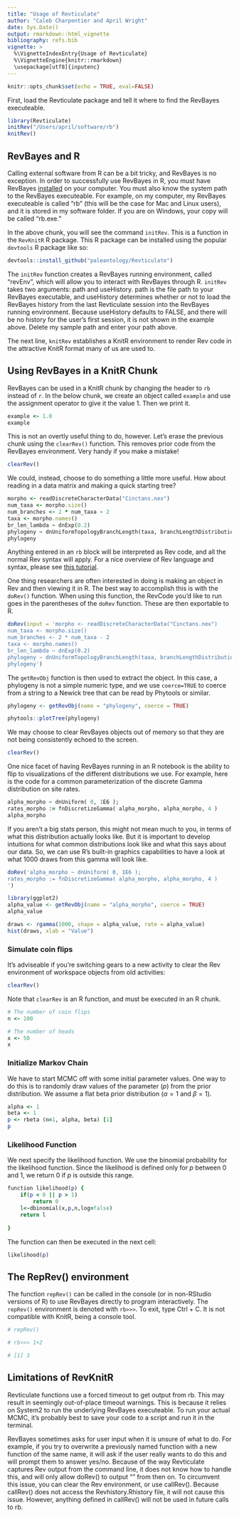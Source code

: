 ```yaml
---
title: "Usage of Revticulate"
author: "Caleb Charpentier and April Wright"
date: Sys.Date()
output: rmarkdown::html_vignette
bibliography: refs.bib
vignette: >
  %\VignetteIndexEntry{Usage of Revticulate}
  %\VignetteEngine{knitr::rmarkdown}
  \usepackage[utf8]{inputenc}
---
```


```r
knitr::opts_chunk$set(echo = TRUE, eval=FALSE)
```

First, load the Revticulate package and tell it where to find the RevBayes executeable.

```r
library(Revticulate)
initRev("/Users/april/software/rb")
knitRev()
```



## RevBayes and R

Calling external software from R can be a bit tricky, and RevBayes is no exception. In order to successfully use RevBayes in R, you must have RevBayes [installed](https://revbayes.github.io/download) on your computer. You must also know the system path to the RevBayes executeable. For example, on my computer, my RevBayes executeable is called "rb" (this will be the case for Mac and Linux users), and it is stored in my software folder. If you are on Windows, your copy will be called "rb.exe."

In the above chunk, you will see the command `initRev`. This is a function in the `RevKnitR` R package. This R package can be installed using the popular `devtools` R package like so:

```r
devtools::install_github("paleantology/Revticulate")
```

The `initRev` function creates a RevBayes running environment, called "revEnv", which will allow you to interact with RevBayes through R. `initRev` takes two arguments: path and useHistory. path is the file path to your RevBayes executable, and useHistory determines whether or not to load the RevBayes history from the last Revticulate session into the RevBayes running environment. Because useHistory defaults to FALSE, and there will be no history for the user's first session, it is not shown in the example above. Delete my sample path and enter your path above.

The next line, `knitRev` establishes a KnitR environment to render Rev code in the attractive KnitR format many of us are used to.

## Using RevBayes in a KnitR Chunk

RevBayes can be used in a KnitR chunk by changing the header to `rb` instead of `r`. In the below chunk, we create an object called `example` and use the assignment operator to give it the value 1. Then we print it. 
```rb
example <- 1.0
example
```

This is not an overtly useful thing to do, however. Let's erase the previous chunk using the `clearRev()` function. This removes prior code from the RevBayes environment. Very handy if you make a mistake!

```r
clearRev()
```

We could, instead, choose to do something a little more useful. How about reading in a data matrix and making a quick starting tree? 

```rb
morpho <- readDiscreteCharacterData("Cinctans.nex")
num_taxa <- morpho.size()
num_branches <- 2 * num_taxa - 2
taxa <- morpho.names()
br_len_lambda ~ dnExp(0.2)
phylogeny ~ dnUniformTopologyBranchLength(taxa, branchLengthDistribution=dnExponential(br_len_lambda))
phylogeny
```
Anything entered in an `rb` block will be interpreted as Rev code, and all the normal Rev syntax will apply. For a nice overview of Rev language and syntax, please see [this tutorial](https://revbayes.github.io/tutorials/intro/rev). 

One thing researchers are often interested in doing is making an object in Rev and then viewing it in R. The best way to accomplish this is with the `doRev()` function. When using this function, the RevCode you'd like to run goes in the parentheses of the `doRev` function. These are then exportable to R.
```r
doRev(input = 'morpho <- readDiscreteCharacterData("Cinctans.nex")
num_taxa <- morpho.size()
num_branches <- 2 * num_taxa - 2
taxa <- morpho.names()
br_len_lambda ~ dnExp(0.2)
phylogeny ~ dnUniformTopologyBranchLength(taxa, branchLengthDistribution=dnExponential(br_len_lambda))
phylogeny')
```

The `getRevObj` function is then used to extract the object. In this case, a phylogeny is not a simple numeric type, and we use `coerce=TRUE` to coerce from a string to a Newick tree that can be read by Phytools or similar. 

```r
phylogeny <- getRevObj(name = "phylogeny", coerce = TRUE)

phytools::plotTree(phylogeny)
```


We may choose to clear RevBayes objects out of memory so that they are not being consistently echoed to the screen. 

```r

clearRev()

```


One nice facet of having RevBayes running in an R notebook is the ability to flip to visualizations of the different distributions we use. For example, here is the code for a common parameterization of the discrete Gamma distribution on site rates.

```rb
alpha_morpho ~ dnUniform( 0, 1E6 );
rates_morpho := fnDiscretizeGamma( alpha_morpho, alpha_morpho, 4 )
alpha_morpho
```

If you aren't a big stats person, this might not mean much to you, in terms of what this distribution actually looks like. But it is important to develop intuitions for what common distributions look like and what this says about our data. So, we can use R's built-in graphics capabilities to have a look at what 1000 draws from this gamma will look like. 

```r
doRev('alpha_morpho ~ dnUniform( 0, 1E6 );
rates_morpho := fnDiscretizeGamma( alpha_morpho, alpha_morpho, 4 )
')

library(ggplot2)
alpha_value <- getRevObj(name = "alpha_morpho", coerce = TRUE)
alpha_value

draws <- rgamma(1000, shape = alpha_value, rate = alpha_value)
hist(draws, xlab = "Value")
```



### Simulate coin flips

It's adviseable if you're switching gears to a new activity to clear the Rev environment of workspace objects from old activities:

```r

clearRev()
```


Note that `clearRev` is an R function, and must be executed in an R chunk.

```rb
# The number of coin flips
n <- 100

# The number of heads
x <- 50
x
```

### Initialize Markov Chain
We have to start MCMC off with some initial parameter values. One way to do this is to randomly draw values of the parameter ($p$) from the prior distribution. We assume a flat beta prior distribution ($\alpha = 1$ and $\beta = 1$).

```rb
alpha <- 1
beta <- 1
p <- rbeta (n=1, alpha, beta) [1]
p
```

### Likelihood Function
We next specify the likelihood function. We use the binomial probability for the likelihood function. Since the likelihood is defined only for $p$ between 0 and 1, we return 0 if $p$ is outside this range.

```rb
function likelihood(p) {
    if(p < 0 || p > 1)
        return 0
    l<-dbinomial(x,p,n,log=false)
    return l
    
}
```

The function can then be executed in the next cell:

```rb
likelihood(p)
```
## The RepRev() environment

The function `repRev()` can be called in the console (or in non-RStudio versions of R) to use RevBayes directly to program interactively. The `repRev()` environment is denoted with `rb>>>`. To exit, type Ctrl + C. It is not compatible with KnitR, being a console tool.

```r

# repRev()

# rb>>> 1+2

# [1] 3
```

## Limitations of RevKnitR

Revticulate functions use a forced timeout to get output from rb. This may result in seemingly out-of-place timeout warnings. This is because it relies on System2 to run the underlying RevBayes executeable. To run your actual MCMC, it's probably best to save your code to a script and run it in the terminal.

RevBayes sometimes asks for user input when it is unsure of what to do. For example, if you try to overwrite a previously named function with a new function of the same name, it will ask if the user really wants to do this and will prompt them to answer yes/no. Because of the way Revticulate captures Rev output from the command line, it does not know how to handle this, and will only allow doRev() to output "" from then on.
To circumvent this issue, you can clear the Rev environment, or use callRev(). Because callRev() does not access the Revhistory.Rhistory file, it will not cause this issue. However, anything defined in callRev() will not be used in future calls to rb.




